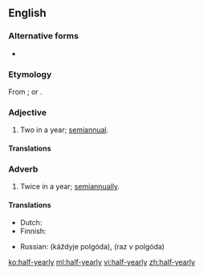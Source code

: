 ==English==

===Alternative forms===
* {{l|en|halfyearly}}

===Etymology===
From {{suffix|half-year|ly}}; or {{prefix|half|yearly}}.

===Adjective===
{{en-adj|-|head=[[half]]-[[yearly]]}}

# Two in a year; [[semiannual]].

====Translations====
{{trans-see|semiannual}}

===Adverb===
{{en-adv|-}}

# Twice in a year; [[semiannually]].

====Translations====
{{trans-top|twice a year}}
* Dutch: {{t-|nl|halfjaarlijks}}
* Finnish: {{t-|fi|puolivuosittain}}
{{trans-mid}}
* Russian: {{l|ru|каждый|каждые}} {{l|ru|полгода}} (káždyje polgóda), {{l|ru|раз}} {{l|ru|в}} {{l|ru|полгода}} (raz v polgóda)
{{trans-bottom}}

[[ko:half-yearly]]
[[ml:half-yearly]]
[[vi:half-yearly]]
[[zh:half-yearly]]